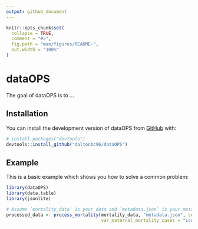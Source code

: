 ```yaml
---
output: github_document
---
```


<!-- README.md is generated from README.Rmd. Please edit that file -->

```r
knitr::opts_chunk$set(
  collapse = TRUE,
  comment = "#>",
  fig.path = "man/figures/README-",
  out.width = "100%"
)
```

# dataOPS

<!-- badges: start -->
<!-- badges: end -->

The goal of dataOPS is to ...

## Installation

You can install the development version of dataOPS from [GitHub](https://github.com/) with:

``` r
# install.packages("devtools")
devtools::install_github("daltonbc96/dataOPS")
```

## Example

This is a basic example which shows you how to solve a common problem:

```r

library(dataOPS)
library(data.table)
library(jsonlite)

# Assume `mortality_data` is your data and `metadata.json` is your metadata file path address
processed_data <- process_mortality(mortality_data, "metadata.json", set_reference_year = 2020,
                                    var_maternal_mortality_cases = "icd_code_column")
```

